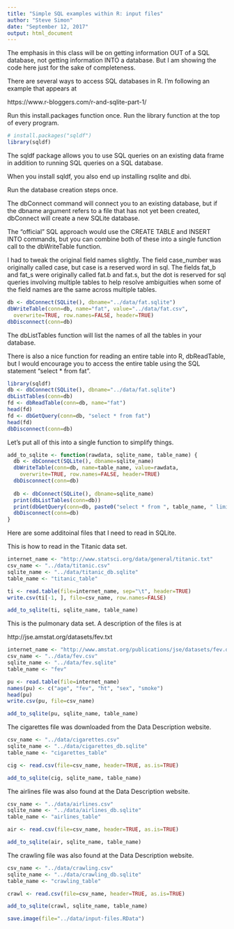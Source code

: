 ```yaml
---
title: "Simple SQL examples within R: input files"
author: "Steve Simon"
date: "September 12, 2017"
output: html_document
---
```


The emphasis in this class will be on getting information OUT of a SQL database, not getting information INTO a database. But I am showing the code here just for the sake of completeness.

There are several ways to access SQL databases in R. I'm following an example that appears at 

https://www.r-bloggers.com/r-and-sqlite-part-1/

Run this install.packages function once. Run the library function at the top of every program.

```r
# install.packages("sqldf")
library(sqldf)
```

The sqldf package allows you to use SQL queries on an existing data frame in addition to running SQL queries on a SQL database.

When you install sqldf, you also end up installing rsqlite and dbi. 

Run the database creation steps once.

The dbConnect command will connect you to an existing database, but if the dbname argument refers to a file that has not yet been created, dbConnect will create a new SQLite database.

The "official" SQL approach would use the CREATE TABLE and INSERT INTO commands, but you can combine both of these into a single function call to the dbWriteTable function.

I had to tweak the original field names slightly. The field case_number was originally called case, but case is a reserved word in sql. The fields fat_b and fat_s were originally called fat.b and fat.s, but the dot is reserved for sql queries involving multiple tables to help resolve ambiguities when some of the field names are the same across multiple tables.

```r
db <- dbConnect(SQLite(), dbname="../data/fat.sqlite")
dbWriteTable(conn=db, name="fat", value="../data/fat.csv",
  overwrite=TRUE, row.names=FALSE, header=TRUE)
dbDisconnect(conn=db)
```

The dbListTables function will list the names of all the tables in your database.

There is also a nice function for reading an entire table into R, dbReadTable, but I would encourage you to access the entire table using the SQL statement "select * from fat".

```r
library(sqldf)
db <- dbConnect(SQLite(), dbname="../data/fat.sqlite")
dbListTables(conn=db)
fd <- dbReadTable(conn=db, name="fat")
head(fd)
fd <- dbGetQuery(conn=db, "select * from fat")
head(fd)
dbDisconnect(conn=db)
```

Let's put all of this into a single function to simplify things.

```r
add_to_sqlite <- function(rawdata, sqlite_name, table_name) {
  db <- dbConnect(SQLite(), dbname=sqlite_name)
  dbWriteTable(conn=db, name=table_name, value=rawdata,
    overwrite=TRUE, row.names=FALSE, header=TRUE)
  dbDisconnect(conn=db)
  
  db <- dbConnect(SQLite(), dbname=sqlite_name)
  print(dbListTables(conn=db))
  print(dbGetQuery(conn=db, paste0("select * from ", table_name, " limit 5")))
  dbDisconnect(conn=db)
}
```

Here are some additoinal files that I need to read in SQLite.

This is how to read in the Titanic data set.

```r
internet_name <- "http://www.statsci.org/data/general/titanic.txt"
csv_name <- "../data/titanic.csv"
sqlite_name <- "../data/titanic_db.sqlite"
table_name <- "titanic_table"

ti <- read.table(file=internet_name, sep="\t", header=TRUE)
write.csv(ti[-1, ], file=csv_name, row.names=FALSE)

add_to_sqlite(ti, sqlite_name, table_name)
```

This is the pulmonary data set. A description of the files is at

http://jse.amstat.org/datasets/fev.txt

```r
internet_name <- "http://www.amstat.org/publications/jse/datasets/fev.dat.txt"
csv_name <- "../data/fev.csv"
sqlite_name <- "../data/fev.sqlite"
table_name <- "fev"

pu <- read.table(file=internet_name)
names(pu) <- c("age", "fev", "ht", "sex", "smoke")
head(pu)
write.csv(pu, file=csv_name)

add_to_sqlite(pu, sqlite_name, table_name)
```

The cigarettes file was downloaded from the Data Description website.

```r
csv_name <- "../data/cigarettes.csv"
sqlite_name <- "../data/cigarettes_db.sqlite"
table_name <- "cigarettes_table"

cig <- read.csv(file=csv_name, header=TRUE, as.is=TRUE)

add_to_sqlite(cig, sqlite_name, table_name)
```

The airlines file was also found at the Data Description website.

```r
csv_name <- "../data/airlines.csv"
sqlite_name <- "../data/airlines_db.sqlite"
table_name <- "airlines_table"

air <- read.csv(file=csv_name, header=TRUE, as.is=TRUE)

add_to_sqlite(air, sqlite_name, table_name)
```

The crawling file was also found at the Data Description website.

```r
csv_name <- "../data/crawling.csv"
sqlite_name <- "../data/crawling_db.sqlite"
table_name <- "crawling_table"

crawl <- read.csv(file=csv_name, header=TRUE, as.is=TRUE)

add_to_sqlite(crawl, sqlite_name, table_name)
```

```r
save.image(file="../data/input-files.RData")
```